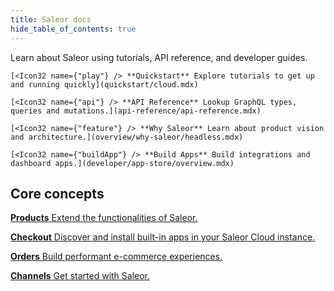 ```yaml
---
title: Saleor docs
hide_table_of_contents: true
---
```



<Tiles />

Learn about Saleor using tutorials, API reference, and developer guides.

<CardGrid>

    [<Icon32 name={"play"} /> **Quickstart** Explore tutorials to get up and running quickly](quickstart/cloud.mdx)

    [<Icon32 name={"api"} /> **API Reference** Lookup GraphQL types, queries and mutations.](api-reference/api-reference.mdx)

    [<Icon32 name={"feature"} /> **Why Saleor** Learn about product vision and architecture.](overview/why-saleor/headless.mdx)

    [<Icon32 name={"buildApp"} /> **Build Apps** Build integrations and dashboard apps.](developer/app-store/overview.mdx)

</CardGrid>

## Core concepts

[ **Products** Extend the functionalities of Saleor.](developer/extending/apps/overview.mdx)

[**Checkout** Discover and install built-in apps in your Saleor Cloud instance.](developer/app-store/overview.mdx)

[**Orders** Build performant e-commerce experiences.](https://github.com/saleor/storefront)

[**Channels** Get started with Saleor.](overview/introduction.mdx)
